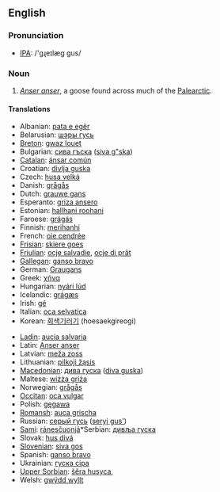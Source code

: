==English==

===Pronunciation===
*[[w:IPA|IPA]]: /'gɻeɪlæg gus/

===Noun===
{{en-noun|sg=[[greylag]] [[goose]]|greylag [[geese]]}}

# ''[[Anser anser]]'', a goose found across much of the [[Palearctic]].

====Translations====
{{trans-top|''Anser anser''}}
*Albanian: [[pata e egër]]
*Belarusian: [[шэры  гусь]]
*[[Breton]]: [[gwaz louet]]
*Bulgarian: [[сива гъска]] ([[siva g"ska]])
*[[Catalan]]: [[ánsar común]]
*Croatian: [[divlja guska]]
*Czech: [[husa velká]]
*Danish: [[grågås]]
*Dutch: [[grauwe gans]] '' ''
*Esperanto: [[griza ansero]]
*Estonian: [[hallhani roohani]]
*Faroese: [[grágás]]
*Finnish: [[merihanhi]]
*French: [[oie cendrée]] {{f}}
*[[Frisian]]: [[skiere goes]]
*[[Friulian]]: [[ocje salvadie]], [[ocje di prât]]
*[[Gallegan]]: [[ganso bravo]]
*German: [[Graugans]] {{f}}
*Greek: [[χήνα]] '' ''
*Hungarian: [[nyári lúd]]
*Icelandic: [[grágæs]]
*Irish: [[gé]]
*Italian: [[oca selvatica]] '' ''
*Korean: [[회색기러기]] (hoesaekgireogi)
{{trans-mid}}
*[[Ladin]]: [[aucia salvaria]]
*Latin: [[Anser anser]] '' ''
*Latvian: [[meža zoss]]
*Lithuanian: [[pilkoji žąsis]]
*[[Macedonian]]: [[дива гуска]] ([[diva guska]])
*Maltese: [[wiżża griża]]
*Norwegian: [[grågås]]
*[[Occitan]]: [[oca vulgar]]
*Polish: [[gęgawa]] '' ''
*[[Romansh]]: [[auca grischa]]
*Russian: [[серый гусь]] ([[seryj gus']]) '' ''
*[[Sami]]: [[ránesčuonjá]]*Serbian: [[дивља гуска]]
*Slovak: [[hus divá]]
*[[Slovenian]]: [[siva gos]]
*Spanish: [[ganso bravo]] {{m}}
*Ukrainian: [[гуска сіра]]
*[[Upper Sorbian]]: [[šěra husyca]], [[]]
*Welsh: [[gwÿdd wyllt]]

{{bottom}}